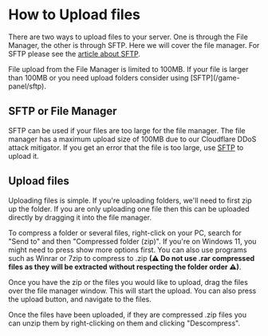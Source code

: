 # How to Upload files

There are two ways to upload files to your server. One is through the File Manager, the other is through SFTP. Here we will cover the file manager. For SFTP please see the [article about SFTP](/game-panel/sftp).


<Callout type="warning" emoji="⚠️">
    File upload from the File Manager is limited to 100MB. If your file is larger than 100MB or you need upload folders consider using [SFTP](/game-panel/sftp).
</Callout> 

## SFTP or File Manager
SFTP can be used if your files are too large for the file manager. The file manager has a maximum upload size of 100MB due to our Cloudflare DDoS attack mitigator. If you get an error that the file is too large, use [SFTP](/game-panel/sftp) to upload it.

## Upload files

Uploading files is simple. If you're uploading folders, we'll need to first zip up the folder. If you are only uploading one file then this can be uploaded directly by dragging it into the file manager.

To compress a folder or several files, right-click on your PC, search for "Send to" and then "Compressed folder (zip)". If you're on Windows 11, you might need to press show more options first. You can also use programs such as Winrar or 7zip to compress to .zip **(⚠ Do not use .rar compressed files as they will be extracted without respecting the folder order ⚠)**.

Once you have the zip or the files you would like to upload, drag the files over the file manager window. This will start the upload. You can also press the upload button, and navigate to the files.

Once the files have been uploaded, if they are compressed .zip files you can unzip them by right-clicking on them and clicking "Descompress".